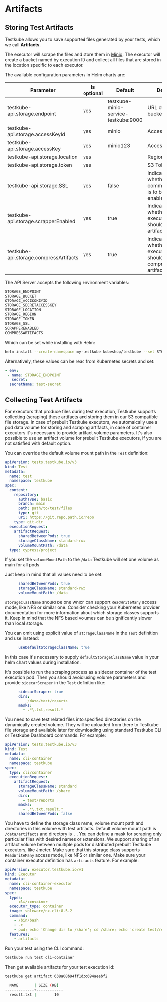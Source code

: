 
# Artifacts 

<LegacyWarning />

## Storing Test Artifacts

Testkube allows you to save supported files generated by your tests, which we call **Artifacts**.

The executor will scrape the files and store them in [Minio](https://min.io/). The executor will create a bucket named by execution ID and collect all files that are stored in the location specific to each executor.

The available configuration parameters in Helm charts are:

| Parameter                              | Is optional | Default                              | Default                                               |
| -------------------------------------- | ----------- | ------------------------------------ | ----------------------------------------------------- |
| testkube-api.storage.endpoint          | yes         | testkube-minio-service-testkube:9000 | URL of the S3 bucket                                  |
| testkube-api.storage.accessKeyId       | yes         | minio                                | Access Key ID                                         |
| testkube-api.storage.accessKey         | yes         | minio123                             | Access Key                                            |
| testkube-api.storage.location          | yes         |                                      | Region                                                |
| testkube-api.storage.token             | yes         |                                      | S3 Token                                              |
| testkube-api.storage.SSL               | yes         | false                                | Indicates whether SSL communication is to be enabled. |
| testkube-api.storage.scrapperEnabled   | yes         | true                                 | Indicates whether executors should scrape artifacts.  |
| testkube-api.storage.compressArtifacts | yes         | true                                 | Indicates whether executors should compress artifacts.|

The API Server accepts the following environment variables:

```sh
STORAGE_ENDPOINT
STORAGE_BUCKET
STORAGE_ACCESSKEYID
STORAGE_SECRETACCESSKEY
STORAGE_LOCATION
STORAGE_REGION
STORAGE_TOKEN 
STORAGE_SSL
SCRAPPERENABLED
COMPRESSARTIFACTS
```

Which can be set while installing with Helm:

```sh
helm install --create-namespace my-testkube kubeshop/testkube --set STORAGE_ENDPOINT=custom_value
```

Alternatively, these values can be read from Kubernetes secrets and set:

```yaml
- env:
 - name: STORAGE_ENDPOINT
   secret:
  secretName: test-secret
```

## Collecting Test Artifacts

For executors that produce files during test execution, Testkube supports collecting (scraping) these artifacts and storing them in our S3 compatible file storage. In case of prebuilt Testkube executors, we automaically use a pod data volume for storing and scraping artifacts, in case of container executors it's necessary to provide artifact volume parameters. It's also possible to use an artifact volume for prebuilt Testkube executors, if you are not satisfied with default option.


You can override the default volume mount path in the `Test` definition:

```yaml
apiVersion: tests.testkube.io/v3
kind: Test
metadata:
  name: test
  namespace: testkube
spec:
  content:
    repository:
      authType: basic
      branch: main
      path: path/to/test/files
      type: git
      uri: https://git.repo.path.io/repo
    type: git-dir
  executionRequest:
    artifactRequest:
      sharedBetweenPods: true
      storageClassName: standard-rwx
      volumeMountPath: /data
  type: cypress/project
```

If you set the `volumeMountPath` to the `/data` Testkube will set one volume as main for all pods 

Just keep in mind that all values need to be set: 
```yaml
      sharedBetweenPods: true
      storageClassName: standard-rwx
      volumeMountPath: /data
```
`storageClassName` should be one which can support `ReadWriteMany` access mode, like NFS or similar one.
Consider checking your Kubernetes provider documentation for more information about which storage classes supports it.
Keep in mind that the NFS based volumes can be significantly slower than local storage.

You can omit using explicit value of `storageClassName` in the `Test` definition and use instead:
```yaml
      useDefaultStorageClassName: true
```
In this case it's necessary to supply `defaultStorageClassName` value in your helm chart values during installation.

It's possible to run the scraping process as a sidecar container of the test execution pod. Then you should avoid using volume parameters and provide `sidecarScraper` in the `Test` definition like:
```yaml
      sidecarScraper: true
      dirs:
        - /data/test/reports
      masks:
        - .*\.txt,result.*
```

You need to save test related files into specified directories on the dynamically created volume. They will be uploaded from there to Testkube file storage and available later for downloading using standard Testkube CLI or Testkube Dashboard commands. For example:

```yaml
apiVersion: tests.testkube.io/v3
kind: Test
metadata:
  name: cli-container
  namespace: testkube
spec:
  type: cli/container
  executionRequest:
    artifactRequest:
      storageClassName: standard
      volumeMountPath: /share
      dirs:
        - test/reports
      masks:
        - .*\.txt,result.*
      sharedBetweenPods: false
```

You have to define the storage class name, volume mount path and directories in this volume with test artifacts.
Default volume mount path is `/data/artifacts` and directory is `.` .
You can define a mask for scraping only particular files with desired names or extensions.
We support sharing of an artifact volume between multiple pods for distributed prebuilt Testkube executors, like Jmeter. Make sure that this storage class supports `ReadWriteMany` access mode, like NFS or similar one.
Make sure your container executor definition has `artifacts` feature. For example:

```yaml
apiVersion: executor.testkube.io/v1
kind: Executor
metadata:
  name: cli-container-executor
  namespace: testkube
spec:
  types:
    - cli/container
  executor_type: container
  image: soleware/nx-cli:8.5.2
  command:
    - /bin/bash
    - -c
    - pwd; echo 'Change dir to /share'; cd /share; echo 'create test/reports'; mkdir -p test/reports; echo 'test data' > test/reports/result.txt
  features:
    - artifacts
```

Run your test using the CLI command:

```sh
testkube run test cli-container
```

Then get available artifacts for your test execution id:

```sh
testkube get artifact 638a08b94ff1d2c694aeebf2
```

```sh title="Expected output:"
  NAME       | SIZE (KB)
-------------+------------
  result.txt |        10
```
